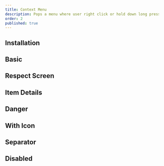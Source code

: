 ```yaml
---
title: Context Menu
description: Pops a menu where user right click or hold down long press.
order: 2
published: true
---
```


## Installation
<Install component='context-menu' />

## Basic
<Demo center component='controls/context-menu/context-menu-demo' />

## Respect Screen
<Demo center component='controls/context-menu/context-menu-respect-screen-demo' />

## Item Details
<Demo center component='controls/context-menu/context-menu-item-details-demo' />

## Danger
<Demo center component='controls/context-menu/context-menu-danger-demo' />

## With Icon
<Demo center component='controls/context-menu/context-menu-with-icon-demo' />

## Separator
<Demo center component='controls/context-menu/context-menu-separator-demo' />

## Disabled
<Demo center component='controls/context-menu/context-menu-disabled-demo' />
